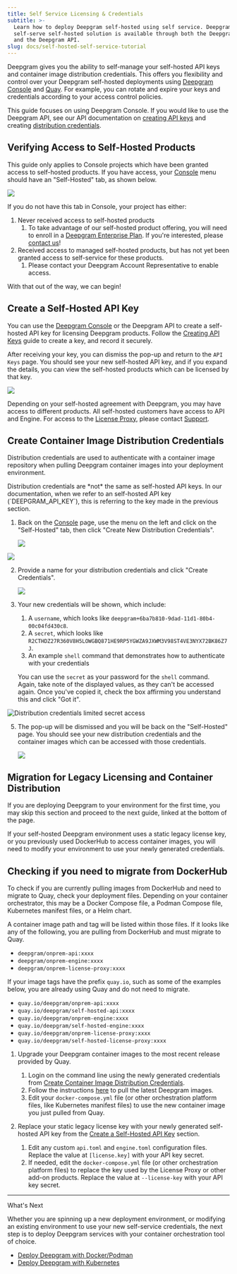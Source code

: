 ```yaml
---
title: Self Service Licensing & Credentials
subtitle: >-
  Learn how to deploy Deepgram self-hosted using self service. Deepgram’s
  self-serve self-hosted solution is available through both the Deepgram Console
  and the Deepgram API.
slug: docs/self-hosted-self-service-tutorial
---
```



Deepgram gives you the ability to self-manage your self-hosted API keys and container image distribution credentials. This offers you flexibility and control over your Deepgram self-hosted deployments using [Deepgram Console](https://console.deepgram.com) and [Quay](https://quay.io/). For example, you can rotate and expire your keys and credentials according to your access control policies.

This guide focuses on using Deepgram Console. If you would like to use the Deepgram API, see our API documentation on [creating API keys](/reference/create-key#deepgram-self-hosted-api-keys) and creating [distribution credentials](/reference/create-credentials).

## Verifying Access to Self-Hosted Products

This guide only applies to Console projects which have been granted access to self-hosted products. If you have access, your [Console](https://console.deepgram.com/login) menu should have an "Self-Hosted" tab, as shown below.

![](/images/edd10ba-ps_2024-07-15_094100.png)

If you do not have this tab in Console, your project has either:

1. Never received access to self-hosted products
   1. To take advantage of our self-hosted product offering, you will need to enroll in a [Deepgram Enterprise Plan](https://deepgram.com/pricing). If you're interested, please [contact us](https://deepgram.com/contact-us/)!
2. Received access to managed self-hosted products, but has not yet been granted access to self-service for these products.
   1. Please contact your Deepgram Account Representative to enable access.

With that out of the way, we can begin!

## Create a Self-Hosted API Key

You can use the [Deepgram Console](https://console.deepgram.com/login) or the Deepgram API to create a self-hosted API key for licensing Deepgram products. Follow the [Creating API Keys](/docs/create-additional-api-keys) guide to create a key, and record it securely.

After receiving your key, you can dismiss the pop-up and return to the `API Keys` page. You should see your new self-hosted API key, and if you expand the details, you can view the self-hosted products which can be licensed by that key.

![](/images/70047e9-ps_2024-07-15_095415.png)

Depending on your self-hosted agreement with Deepgram, you may have access to different products. All self-hosted customers have access to API and Engine. For access to the [License Proxy](/docs/license-proxy), please contact [Support](https://deepgram.com/contact-us/).

## Create Container Image Distribution Credentials

Distribution credentials are used to authenticate with a container image repository when pulling Deepgram container images into your deployment environment.

<Info>
  Distribution credentials are *not* the same as self-hosted API keys. In our documentation, when we refer to an self-hosted API key (`DEEPGRAM_API_KEY`), this is referring to the key made in the previous section.
</Info>

1. Back on the [Console](https://console.deepgram.com) page, use the menu on the left and click on the "Self-Hosted" tab, then click "Create New Distribution Credentials".

   ![](/images/edd10ba-ps_2024-07-15_094100.png)

![](/images/d0f206c-ps_2023-08-04_095150.png)

2. Provide a name for your distribution credentials and click "Create Credentials".

   ![](/images/4c1ee36-ps_2024-07-15_095604.png)

3. Your new credentials will be shown, which include:

   1. A `username`, which looks like `deepgram+6ba7b810-9dad-11d1-80b4-00c04fd430c8`.
   2. A `secret`, which looks like `R2CTHDZ27R360V8H5LOWGBQ871HE9RP5YGWZA9JXWM3V98ST4VE3NYX72BK86Z7J`.
   3. An example `shell` command that demonstrates how to authenticate with your credentials

   You can use the `secret` as your password for the `shell` command. Again, take note of the displayed values, as they can't be accessed again. Once you've copied it, check the box affirming you understand this and click "Got it".

![Distribution credentials limited secret access](/images/232d72f-Screenshot_2023-06-28_at_11.47.01_AM.png)

5. The pop-up will be dismissed and you will be back on the "Self-Hosted" page. You should see your new distribution credentials and the container images which can be accessed with those credentials.

   ![](/images/09ea5d9-ps_2024-07-15_095816.png)

## Migration for Legacy Licensing and Container Distribution

<Check>
  If you are deploying Deepgram to your environment for the first time, you may skip this section and proceed to the next guide, linked at the bottom of the page.
</Check>

If your self-hosted Deepgram environment uses a static legacy license key, or you previously used DockerHub to access container images, you will need to modify your environment to use your newly generated credentials.

<Info>
  <h2> Checking if you need to migrate from DockerHub </h2>
  To check if you are currently pulling images from DockerHub and need to migrate to Quay, check your deployment files. Depending on your container orchestrator, this may be a Docker Compose file, a Podman Compose file, Kubernetes manifest files, or a Helm chart.

  A container image path and tag will be listed within those files. If it looks like any of the following, you are pulling from DockerHub and must migrate to Quay.

  - `deepgram/onprem-api:xxxx`
  - `deepgram/onprem-engine:xxxx`
  - `deepgram/onprem-license-proxy:xxxx`

  If your image tags have the prefix `quay.io`, such as some of the examples below, you are already using Quay and do not need to migrate.

  - `quay.io/deepgram/onprem-api:xxxx`
  - `quay.io/deepgram/self-hosted-api:xxxx`
  - `quay.io/deepgram/onprem-engine:xxxx`
  - `quay.io/deepgram/self-hosted-engine:xxxx`
  - `quay.io/deepgram/onprem-license-proxy:xxxx`
  - `quay.io/deepgram/self-hosted-license-proxy:xxxx`
</Info>

1. Upgrade your Deepgram container images to the most recent release provided by Quay.

   1. Login on the command line using the newly generated credentials from [Create Container Image Distribution Credentials](#create-container-images-distribution-credentials).
   2. Follow the instructions [here](/docs/deploy-deepgram-services#pull-deepgram-container-images) to pull the latest Deepgram images.
   3. Edit your `docker-compose.yml` file (or other orchestration platform files, like Kubernetes manifest files) to use the new container image you just pulled from Quay.

2. Replace your static legacy license key with your newly generated self-hosted API key from the [Create a Self-Hosted API Key](#create-a-self-hosted-api-key) section.

   1. Edit any custom `api.toml` and `engine.toml` configuration files. Replace the value at `[license.key]` with your API key secret.
   2. If needed, edit the `docker-compose.yml` file (or other orchestration platform files) to replace the key used by the License Proxy or other add-on products. Replace the value at `--license-key` with your API key secret.

***

What's Next

Whether you are spinning up a new deployment environment, or modifying an existing environment to use your new self-service credentials, the next step is to deploy Deepgram services with your container orchestration tool of choice.

* [Deploy Deepgram with Docker/Podman](https://developers.deepgram.com/docs/deploy-deepgram-services)
* [Deploy Deepgram with Kubernetes](https://developers.deepgram.com/docs/kubernetes)

